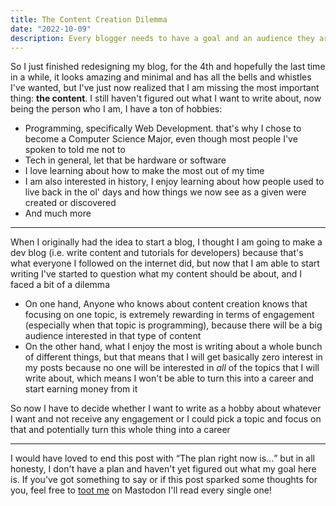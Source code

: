 ```yaml
---
title: The Content Creation Dilemma
date: "2022-10-09"
description: Every blogger needs to have a goal and an audience they are writting for in order to successed, today I shared my struggles in trying to figure out my goal and how it ended up being harder that expected
---
```


So I just finished redesigning my blog, for the 4th and hopefully the last time in a while, it looks amazing and minimal and has all the bells and whistles I've wanted, but I've just now realized that I am missing the most important thing: **the content**. I still haven't figured out what I want to write about, now being the person who I am, I have a ton of hobbies:

- Programming, specifically Web Development. that's why I chose to become a Computer Science Major, even though most people I've spoken to told me not to
- Tech in general, let that be hardware or software
- I love learning about how to make the most out of my time
- I am also interested in history, I enjoy learning about how people used to live back in the ol' days and how things we now see as a given were created or discovered
- And much more

---

When I originally had the idea to start a blog, I thought I am going to make a dev blog (i.e. write content and tutorials for developers) because that's what everyone I followed on the internet did, but now that I am able to start writing I've started to question what my content should be about, and I faced a bit of a dilemma

- On one hand, Anyone who knows about content creation knows that focusing on one topic, is extremely rewarding in terms of engagement (especially when that topic is programming), because there will be a big audience interested in that type of content
- On the other hand, what I enjoy the most is writing about a whole bunch of different things, but that means that I will get basically zero interest in my posts because no one will be interested in _all_ of the topics that I will write about, which means I won't be able to turn this into a career and start earning money from it

So now I have to decide whether I want to write as a hobby about whatever I want and not receive any engagement or I could pick a topic and focus on that and potentially turn this whole thing into a career

---

I would have loved to end this post with <q>The plan right now is...</q> but in all honesty, I don't have a plan and haven't yet figured out what my goal here is. If you've got something to say or if this post sparked some thoughts for you, feel free to [toot me](https://fosstodon.org/web/@spacebuffer) on Mastodon I'll read every single one!
